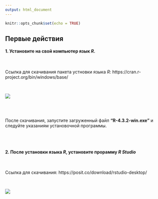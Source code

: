 ```yaml
---
output: html_document
---
```


```r
knitr::opts_chunk$set(echo = TRUE)
```

## Первые действия 

#### 1. Установите на свой компьютер язык *R*. 

<br>

Ссылка для скачивания пакета устновки языка *R*: https://cran.r-project.org/bin/windows/base/

<br>


![](Figures/Install R 2.png)

<br>
<br>


После скачивания, запустите загруженный файл **"R-4.3.2-win.exe"** и следуйте указаниям установочной программы. 
 

<br>
<br>


#### 2. После установки языка *R*, установите прорамму *R Studio*

<br>

Ссылка для скачивания: https://posit.co/download/rstudio-desktop/

<br>


![](Figures/Install R 3.png)
